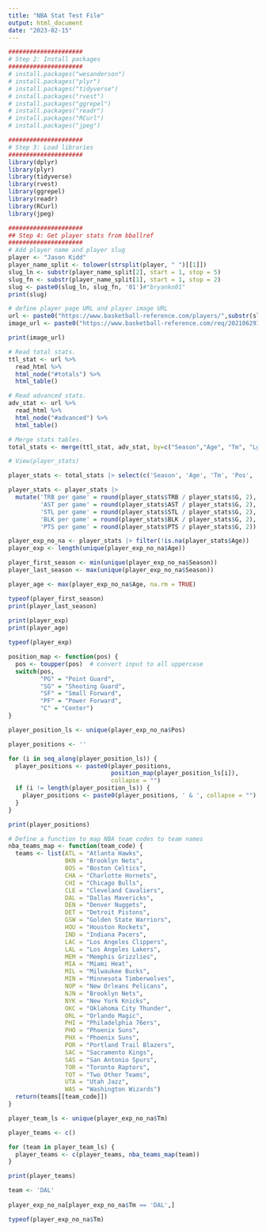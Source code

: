 ```yaml
---
title: "NBA Stat Test File"
output: html_document
date: "2023-02-15"
---
```


```r
#####################
# Step 2: Install packages
#####################
# install.packages("wesanderson")
# install.packages("plyr")
# install.packages("tidyverse")
# install.packages("rvest")
# install.packages("ggrepel")
# install.packages("readr")
# install.packages("RCurl")
# install.packages("jpeg")

#####################
# Step 3: Load libraries
#####################
library(dplyr)
library(plyr)
library(tidyverse)
library(rvest)
library(ggrepel)
library(readr)
library(RCurl)
library(jpeg)
```

```r
#####################
## Step 4: Get player stats from bballref
#####################
# Add player name and player slug
player <- "Jason Kidd"
player_name_split <- tolower(strsplit(player, " ")[[1]])
slug_ln <- substr(player_name_split[2], start = 1, stop = 5)
slug_fn <- substr(player_name_split[1], start = 1, stop = 2)
slug <- paste0(slug_ln, slug_fn, '01')#"bryanko01" 
print(slug)

# define player page URL and player image URL
url <- paste0("https://www.basketball-reference.com/players/",substr(slug,1,1),"/",slug,".html")
image_url <- paste0("https://www.basketball-reference.com/req/202106291/images/players/",slug,".jpg")

print(image_url)
```

```r
# Read total stats.
ttl_stat <- url %>%
  read_html %>%
  html_node("#totals") %>% 
  html_table()

# Read advanced stats.
adv_stat <- url %>%
  read_html %>%
  html_node("#advanced") %>% 
  html_table()

# Merge stats tables.
total_stats <- merge(ttl_stat, adv_stat, by=c("Season","Age", "Tm", "Lg", "Pos", "G", "MP"))

# View(player_stats)
```

```r
player_stats <- total_stats |> select(c('Season', 'Age', 'Tm', 'Pos', 'G', 'FG%', 'TRB', 'AST', 'STL', 'BLK', 'PTS'))

player_stats <- player_stats |>
  mutate('TRB per game' = round(player_stats$TRB / player_stats$G, 2),
         'AST per game' = round(player_stats$AST / player_stats$G, 2),
         'STL per game' = round(player_stats$STL / player_stats$G, 2),
         'BLK per game' = round(player_stats$BLK / player_stats$G, 2),
         'PTS per game' = round(player_stats$PTS / player_stats$G, 2))

player_exp_no_na <- player_stats |> filter(!is.na(player_stats$Age))
player_exp <- length(unique(player_exp_no_na$Age))

player_first_season <- min(unique(player_exp_no_na$Season))
player_last_season <- max(unique(player_exp_no_na$Season))

player_age <- max(player_exp_no_na$Age, na.rm = TRUE)

typeof(player_first_season)
print(player_last_season)
                                     
print(player_exp)
print(player_age)

typeof(player_exp)

```

```r
position_map <- function(pos) {
  pos <- toupper(pos)  # convert input to all uppercase
  switch(pos,
         "PG" = "Point Guard",
         "SG" = "Shooting Guard",
         "SF" = "Small Forward",
         "PF" = "Power Forward",
         "C" = "Center")
}

```

```r
player_position_ls <- unique(player_exp_no_na$Pos)

player_positions <- ''

for (i in seq_along(player_position_ls)) {
  player_positions <- paste0(player_positions, 
                             position_map(player_position_ls[i]), 
                             collapse = "")
  if (i != length(player_position_ls)) {
    player_positions <- paste0(player_positions, ' & ', collapse = "")
  }
}

print(player_positions)

```

```r
# Define a function to map NBA team codes to team names
nba_teams_map <- function(team_code) {
  teams <- list(ATL = "Atlanta Hawks",
                BKN = "Brooklyn Nets",
                BOS = "Boston Celtics",
                CHA = "Charlotte Hornets",
                CHI = "Chicago Bulls",
                CLE = "Cleveland Cavaliers",
                DAL = "Dallas Mavericks",
                DEN = "Denver Nuggets",
                DET = "Detroit Pistons",
                GSW = "Golden State Warriors",
                HOU = "Houston Rockets",
                IND = "Indiana Pacers",
                LAC = "Los Angeles Clippers",
                LAL = "Los Angeles Lakers",
                MEM = "Memphis Grizzlies",
                MIA = "Miami Heat",
                MIL = "Milwaukee Bucks",
                MIN = "Minnesota Timberwolves",
                NOP = "New Orleans Pelicans",
                NJN = "Brooklyn Nets",
                NYK = "New York Knicks",
                OKC = "Oklahoma City Thunder",
                ORL = "Orlando Magic",
                PHI = "Philadelphia 76ers",
                PHO = "Phoenix Suns",
                PHX = "Phoenix Suns",
                POR = "Portland Trail Blazers",
                SAC = "Sacramento Kings",
                SAS = "San Antonio Spurs",
                TOR = "Toronto Raptors",
                TOT = "Two Other Teams",
                UTA = "Utah Jazz",
                WAS = "Washington Wizards")
  return(teams[[team_code]])
}

```

```r
player_team_ls <- unique(player_exp_no_na$Tm)

player_teams <- c()

for (team in player_team_ls) {
  player_teams <- c(player_teams, nba_teams_map(team))
}

print(player_teams)
```

```r
team <- 'DAL'
    
player_exp_no_na[player_exp_no_na$Tm == 'DAL',]

typeof(player_exp_no_na$Tm)
```
